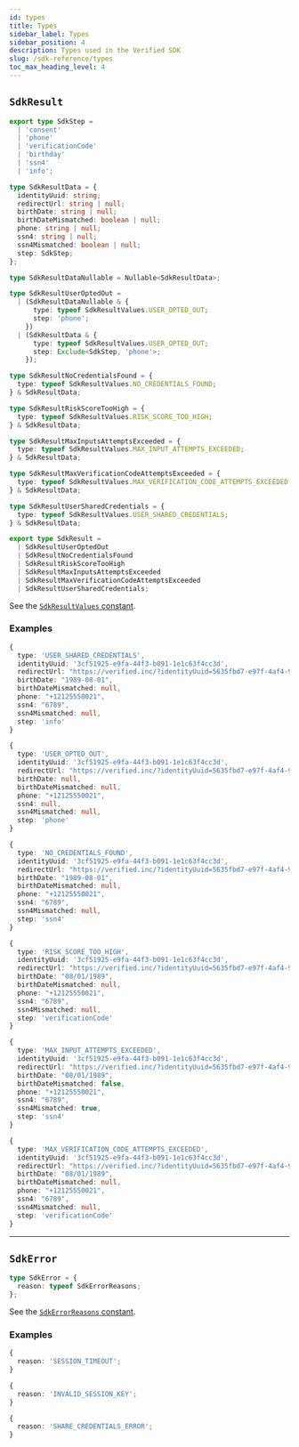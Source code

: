 ```yaml
---
id: types
title: Types
sidebar_label: Types
sidebar_position: 4
description: Types used in the Verified SDK
slug: /sdk-reference/types
toc_max_heading_level: 4
---
```


## `SdkResult`

```typescript title="SdkResult Type"
export type SdkStep =
  | 'consent'
  | 'phone'
  | 'verificationCode'
  | 'birthday'
  | 'ssn4'
  | 'info';

type SdkResultData = {
  identityUuid: string;
  redirectUrl: string | null;
  birthDate: string | null;
  birthDateMismatched: boolean | null;
  phone: string | null;
  ssn4: string | null;
  ssn4Mismatched: boolean | null;
  step: SdkStep;
};

type SdkResultDataNullable = Nullable<SdkResultData>;

type SdkResultUserOptedOut =
  | (SdkResultDataNullable & {
      type: typeof SdkResultValues.USER_OPTED_OUT;
      step: 'phone';
    })
  | (SdkResultData & {
      type: typeof SdkResultValues.USER_OPTED_OUT;
      step: Exclude<SdkStep, 'phone'>;
    });

type SdkResultNoCredentialsFound = {
  type: typeof SdkResultValues.NO_CREDENTIALS_FOUND;
} & SdkResultData;

type SdkResultRiskScoreTooHigh = {
  type: typeof SdkResultValues.RISK_SCORE_TOO_HIGH;
} & SdkResultData;

type SdkResultMaxInputsAttemptsExceeded = {
  type: typeof SdkResultValues.MAX_INPUT_ATTEMPTS_EXCEEDED;
} & SdkResultData;

type SdkResultMaxVerificationCodeAttemptsExceeded = {
  type: typeof SdkResultValues.MAX_VERIFICATION_CODE_ATTEMPTS_EXCEEDED;
} & SdkResultData;

type SdkResultUserSharedCredentials = {
  type: typeof SdkResultValues.USER_SHARED_CREDENTIALS;
} & SdkResultData;

export type SdkResult =
  | SdkResultUserOptedOut
  | SdkResultNoCredentialsFound
  | SdkResultRiskScoreTooHigh
  | SdkResultMaxInputsAttemptsExceeded
  | SdkResultMaxVerificationCodeAttemptsExceeded
  | SdkResultUserSharedCredentials;
```

See the [`SdkResultValues` constant](../sdk-reference/constants#sdkresultvalues).

### Examples

```typescript title="SdkResult Example (User Shared Credentials)"
{
  type: 'USER_SHARED_CREDENTIALS',
  identityUuid: '3cf51925-e9fa-44f3-b091-1e1c63f4cc3d',
  redirectUrl: "https://verified.inc/?identityUuid=5635fbd7-e97f-4af4-9f1f-2769fa17aa88",
  birthDate: "1989-08-01",
  birthDateMismatched: null,
  phone: "+12125550021",
  ssn4: "6789",
  ssn4Mismatched: null,
  step: 'info'
}
```

```typescript title="SdkResult Example (User Opted Out)"
{
  type: 'USER_OPTED_OUT',
  identityUuid: '3cf51925-e9fa-44f3-b091-1e1c63f4cc3d',
  redirectUrl: "https://verified.inc/?identityUuid=5635fbd7-e97f-4af4-9f1f-2769fa17aa88",
  birthDate: null,
  birthDateMismatched: null,
  phone: "+12125550021",
  ssn4: null,
  ssn4Mismatched: null,
  step: 'phone'
}
```

```typescript title="SdkResult Example (No Credentials Found)"
{
  type: 'NO_CREDENTIALS_FOUND',
  identityUuid: '3cf51925-e9fa-44f3-b091-1e1c63f4cc3d',
  redirectUrl: "https://verified.inc/?identityUuid=5635fbd7-e97f-4af4-9f1f-2769fa17aa88",
  birthDate: "1989-08-01",
  birthDateMismatched: null,
  phone: "+12125550021",
  ssn4: "6789",
  ssn4Mismatched: null,
  step: 'ssn4'
}
```

```typescript title="SdkResult Example (Risk Score Too High)"
{
  type: 'RISK_SCORE_TOO_HIGH',
  identityUuid: '3cf51925-e9fa-44f3-b091-1e1c63f4cc3d',
  redirectUrl: "https://verified.inc/?identityUuid=5635fbd7-e97f-4af4-9f1f-2769fa17aa88",
  birthDate: "08/01/1989",
  birthDateMismatched: null,
  phone: "+12125550021",
  ssn4: "6789",
  ssn4Mismatched: null,
  step: 'verificationCode'
}
```

```typescript title="SdkResult Example (Max Inputs Attempts Exceeded)"
{
  type: 'MAX_INPUT_ATTEMPTS_EXCEEDED',
  identityUuid: '3cf51925-e9fa-44f3-b091-1e1c63f4cc3d',
  redirectUrl: "https://verified.inc/?identityUuid=5635fbd7-e97f-4af4-9f1f-2769fa17aa88",
  birthDate: "08/01/1989",
  birthDateMismatched: false,
  phone: "+12125550021",
  ssn4: "6789",
  ssn4Mismatched: true,
  step: 'ssn4'
}
```

```typescript title="SdkResult Example (Max OTP Attempts Exceeded)"
{
  type: 'MAX_VERIFICATION_CODE_ATTEMPTS_EXCEEDED',
  identityUuid: '3cf51925-e9fa-44f3-b091-1e1c63f4cc3d',
  redirectUrl: "https://verified.inc/?identityUuid=5635fbd7-e97f-4af4-9f1f-2769fa17aa88",
  birthDate: "08/01/1989",
  birthDateMismatched: null,
  phone: "+12125550021",
  ssn4: "6789",
  ssn4Mismatched: null,
  step: 'verificationCode'
}
```

---

## `SdkError`

```typescript
type SdkError = {
  reason: typeof SdkErrorReasons;
};
```

See the [`SdkErrorReasons` constant](../sdk-reference/constants#sdkerrorreasons).

### Examples

```typescript title="SdkError Example (Session Timeout)"
{
  reason: 'SESSION_TIMEOUT';
}
```

```typescript title="SdkError Example (Invalid Session Key)"
{
  reason: 'INVALID_SESSION_KEY';
}
```

```typescript title="SdkError Example (Share Credentials Error)"
{
  reason: 'SHARE_CREDENTIALS_ERROR';
}
```
